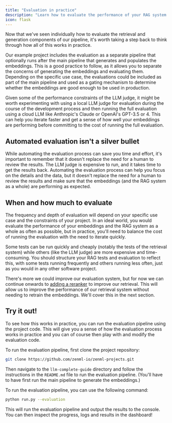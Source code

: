 ```yaml
---
title: "Evaluation in practice"
description: "Learn how to evaluate the performance of your RAG system in practice."
icon: flask
---
```


Now that we've seen individually how to evaluate the retrieval and generation components of our pipeline, it's worth taking a step back to think through how all of this works in practice.

Our example project includes the evaluation as a separate pipeline that optionally runs after the main pipeline that generates and populates the embeddings. This is a good practice to follow, as it allows you to separate the concerns of generating the embeddings and evaluating them. Depending on the specific use case, the evaluations could be included as part of the main pipeline and used as a gating mechanism to determine whether the embeddings are good enough to be used in production.

Given some of the performance constraints of the LLM judge, it might be worth experimenting with using a local LLM judge for evaluation during the course of the development process and then running the full evaluation using a cloud LLM like Anthropic's Claude or OpenAI's GPT-3.5 or 4\. This can help you iterate faster and get a sense of how well your embeddings are performing before committing to the cost of running the full evaluation.

## Automated evaluation isn't a silver bullet

While automating the evaluation process can save you time and effort, it's important to remember that it doesn't replace the need for a human to review the results. The LLM judge is expensive to run, and it takes time to get the results back. Automating the evaluation process can help you focus on the details and the data, but it doesn't replace the need for a human to review the results and make sure that the embeddings (and the RAG system as a whole) are performing as expected.

## When and how much to evaluate

The frequency and depth of evaluation will depend on your specific use case and the constraints of your project. In an ideal world, you would evaluate the performance of your embeddings and the RAG system as a whole as often as possible, but in practice, you'll need to balance the cost of running the evaluation with the need to iterate quickly.

Some tests can be run quickly and cheaply (notably the tests of the retrieval system) while others (like the LLM judge) are more expensive and time-consuming. You should structure your RAG tests and evaluation to reflect this, with some tests running frequently and others running less often, just as you would in any other software project.

There's more we could improve our evaluation system, but for now we can continue onwards to [adding a reranker](/latest/versions/0.66.0/user-guide/llmops-guide/reranking) to improve our retrieval. This will allow us to improve the performance of our retrieval system without needing to retrain the embeddings. We'll cover this in the next section.

## Try it out!

To see how this works in practice, you can run the evaluation pipeline using the project code. This will give you a sense of how the evaluation process works in practice and you can of course then play with and modify the evaluation code.

To run the evaluation pipeline, first clone the project repository:

```Bash
git clone https://github.com/zenml-io/zenml-projects.git
```

Then navigate to the `llm-complete-guide` directory and follow the instructions in the `README.md` file to run the evaluation pipeline. (You'll have to have first run the main pipeline to generate the embeddings.)

To run the evaluation pipeline, you can use the following command:

```Bash
python run.py --evaluation
```

This will run the evaluation pipeline and output the results to the console. You can then inspect the progress, logs and results in the dashboard!
